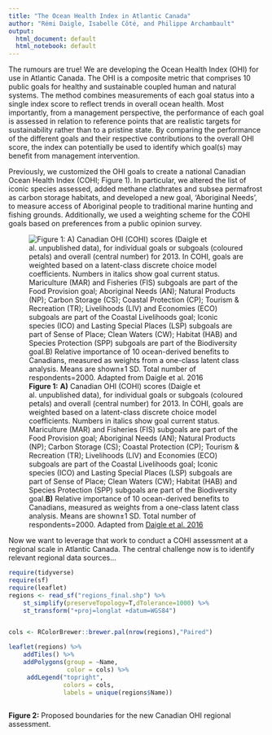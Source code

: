 ```yaml
---
title: "The Ocean Health Index in Atlantic Canada"
author: "Rémi Daigle, Isabelle Côté, and Philippe Archambault"
output:
  html_document: default
  html_notebook: default
---
```


The rumours are true! We are developing the Ocean Health Index (OHI) for use in Atlantic Canada. The OHI is a composite metric that comprises 10 public goals for healthy and sustainable coupled human and natural systems. The method combines measurements of each goal status into a single index score to reflect trends in overall ocean health. Most importantly, from a management perspective, the performance of each goal is assessed in relation to reference points that are realistic targets for sustainability rather than to a pristine state. By comparing the performance of the different goals and their respective contributions to the overall OHI score, the index can potentially be used to identify which goal(s) may benefit from management intervention.

Previously, we customized the OHI goals to create a national Canadian Ocean Health Index (COHI; Figure 1).  In particular, we altered the list of iconic species assessed, added methane clathrates and subsea permafrost as carbon storage habitats, and developed a new goal, 'Aboriginal Needs', to measure access of Aboriginal people to traditional marine hunting and fishing grounds. Additionally, we used a weighting scheme for the COHI goals based on preferences from a public opinion survey. 

![**Figure 1:** **A)** Canadian OHI (COHI) scores (Daigle et al. unpublished data), for individual goals or subgoals (coloured petals) and overall (central number) for 2013. In COHI, goals are weighted based on a latent-class discrete choice model coefficients. Numbers in italics show goal current status. Mariculture (MAR) and Fisheries (FIS) subgoals are part of the Food Provision goal; Aboriginal Needs (AN); Natural Products (NP); Carbon Storage (CS); Coastal Protection (CP); Tourism & Recreation (TR); Livelihoods (LIV) and Economies (ECO) subgoals are part of the Coastal Livelihoods goal; Iconic species (ICO) and Lasting Special Places (LSP) subgoals are part of Sense of Place; Clean Waters (CW); Habitat (HAB) and Species Protection (SPP) subgoals are part of the Biodiversity goal.**B)** Relative importance of 10 ocean-derived benefits to Canadians, measured as weights from a one-class latent class analysis. Means are shown±1 SD. Total number of respondents=2000. Adapted from [Daigle et al. 2016](http://www.sciencedirect.com/science/article/pii/S0308597X16303323)](COHI.png)

Now we want to leverage that work to conduct a COHI assessment at a regional scale in Atlantic Canada. The central challenge now is to identify relevant regional data sources...

```r
require(tidyverse)
require(sf)
require(leaflet)
regions <- read_sf("regions_final.shp") %>% 
    st_simplify(preserveTopology=T,dTolerance=1000) %>%
    st_transform("+proj=longlat +datum=WGS84")


cols <- RColorBrewer::brewer.pal(nrow(regions),"Paired")
```

```r
leaflet(regions) %>%
    addTiles() %>% 
    addPolygons(group = ~Name,
                color = cols) %>%
     addLegend("topright", 
               colors = cols,
               labels = unique(regions$Name))
    
```

**Figure 2:** Proposed boundaries for the new Canadian OHI regional assessment.